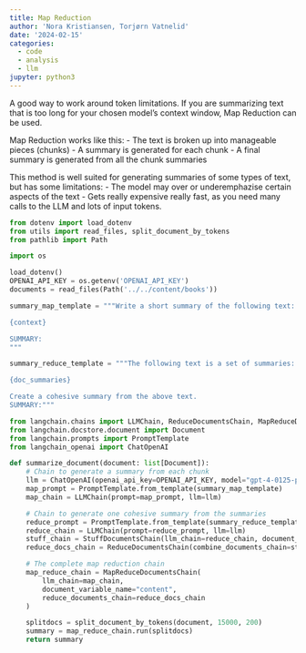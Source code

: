 ```yaml
---
title: Map Reduction
author: 'Nora Kristiansen, Torjørn Vatnelid'
date: '2024-02-15'
categories:
  - code
  - analysis
  - llm
jupyter: python3
---
```


A good way to work around token limitations. If you are summarizing text that is too long for your chosen model's context window, Map Reduction can be used.

Map Reduction works like this:
- The text is broken up into manageable pieces (chunks)
- A summary is generated for each chunk
- A final summary is generated from all the chunk summaries

This method is well suited for generating summaries of some types of text, but has some limitations:
- The model may over or underemphazise certain aspects of the text
- Gets really expensive really fast, as you need many calls to the LLM and lots of input tokens.

```python
from dotenv import load_dotenv
from utils import read_files, split_document_by_tokens
from pathlib import Path

import os

load_dotenv()
OPENAI_API_KEY = os.getenv('OPENAI_API_KEY')
documents = read_files(Path('../../content/books'))
```

```python
summary_map_template = """Write a short summary of the following text:

{context}

SUMMARY:
"""

summary_reduce_template = """The following text is a set of summaries:

{doc_summaries}

Create a cohesive summary from the above text.
SUMMARY:"""
```

```python
from langchain.chains import LLMChain, ReduceDocumentsChain, MapReduceDocumentsChain, StuffDocumentsChain
from langchain.docstore.document import Document
from langchain.prompts import PromptTemplate
from langchain_openai import ChatOpenAI

def summarize_document(document: list[Document]):
    # Chain to generate a summary from each chunk
    llm = ChatOpenAI(openai_api_key=OPENAI_API_KEY, model="gpt-4-0125-preview")
    map_prompt = PromptTemplate.from_template(summary_map_template)
    map_chain = LLMChain(prompt=map_prompt, llm=llm)

    # Chain to generate one cohesive summary from the summaries
    reduce_prompt = PromptTemplate.from_template(summary_reduce_template)
    reduce_chain = LLMChain(prompt=reduce_prompt, llm=llm)
    stuff_chain = StuffDocumentsChain(llm_chain=reduce_chain, document_variable_name="doc_summaries")
    reduce_docs_chain = ReduceDocumentsChain(combine_documents_chain=stuff_chain)

    # The complete map reduction chain
    map_reduce_chain = MapReduceDocumentsChain(
        llm_chain=map_chain,
        document_variable_name="content",
        reduce_documents_chain=reduce_docs_chain
    )

    splitdocs = split_document_by_tokens(document, 15000, 200)
    summary = map_reduce_chain.run(splitdocs)
    return summary
```


